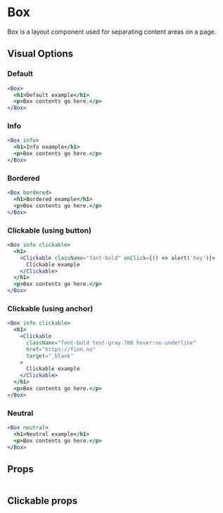 
# Box

Box is a layout component used for separating content areas on a page.

## Visual Options

### Default

```jsx example
<Box>
  <h1>Default example</h1>
  <p>Box contents go here.</p>
</Box>
```

### Info

```jsx example
<Box info>
  <h1>Info example</h1>
  <p>Box contents go here.</p>
</Box>
```

### Bordered

```jsx example
<Box bordered>
  <h1>Bordered example</h1>
  <p>Box contents go here.</p>
</Box>
```

### Clickable (using button)

```jsx example
<Box info clickable>
  <h1>
    <Clickable className="font-bold" onClick={() => alert('hey')}>
      Clickable example
    </Clickable>
  </h1>
  <p>Box contents go here.</p>
</Box>
```

### Clickable (using anchor)

```jsx example
<Box info clickable>
  <h1>
    <Clickable
      className="font-bold text-gray-700 hover:no-underline"
      href="https://finn.no"
      target="_blank"
    >
      Clickable example
    </Clickable>
  </h1>
  <p>Box contents go here.</p>
</Box>
```

### Neutral

```jsx example
<Box neutral>
  <h1>Neutral example</h1>
  <p>Box contents go here.</p>
</Box>
```

## Props

```props packages/box/src/component.tsx

```

## Clickable props

```props packages/box/src/clickable.tsx

```
